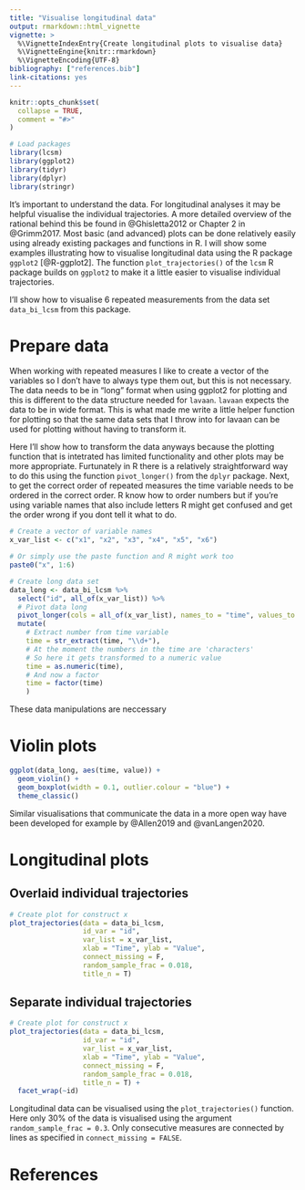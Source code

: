 ```yaml
---
title: "Visualise longitudinal data"
output: rmarkdown::html_vignette
vignette: >
  %\VignetteIndexEntry{Create longitudinal plots to visualise data}
  %\VignetteEngine{knitr::rmarkdown}
  %\VignetteEncoding{UTF-8}
bibliography: ["references.bib"]
link-citations: yes
---
```


```r
knitr::opts_chunk$set(
  collapse = TRUE,
  comment = "#>"
)
```

```r
# Load packages
library(lcsm)
library(ggplot2)
library(tidyr)
library(dplyr)
library(stringr)
```

It's important to understand the data.
For longitudinal analyses it may be helpful visualise the individual trajectories.
A more detailed overview of the rational behind this be found in @Ghisletta2012 or Chapter 2 in @Grimm2017.
Most basic (and advanced) plots can be done relatively easily using already existing packages and functions in R.
I will show some examples illustrating how to visualise longitudinal data using the R package `ggplot2` [@R-ggplot2].
The function `plot_trajectories()` of the `lcsm` R package builds on `ggplot2` to make it a little easier to visualise individual trajectories.

I'll show how to visualise 6 repeated measurements from the data set `data_bi_lcsm` from this package.

# Prepare data

When working with repeated measures I like to create a vector of the variables so I don't have to always type them out, but this is not necessary.
The data needs to be in "long" format when using ggplot2 for plotting and this is different to the data structure needed for `lavaan`.
`lavaan` expects the data to be in wide format.
This is what made me write a little helper function for plotting so that the same data sets that I throw into for lavaan can be used for plotting without having to transform it.

Here I'll show how to transform the data anyways because the plotting function that is intetrated has limited functionality and other plots may be more appropriate.
Furtunately in R there is a relatively straightforward way to do this using the function `pivot_longer()` from the `dplyr` package.
Next, to get the correct order of repeated measures the time variable needs to be ordered in the correct order.
R know how to order numbers but if you're using variable names that also include letters R might get confused and get the order wrong if you dont tell it what to do.

```r
# Create a vector of variable names
x_var_list <- c("x1", "x2", "x3", "x4", "x5", "x6")

# Or simply use the paste function and R might work too
paste0("x", 1:6)
```

```r
# Create long data set
data_long <- data_bi_lcsm %>% 
  select("id", all_of(x_var_list)) %>% 
  # Pivot data long
  pivot_longer(cols = all_of(x_var_list), names_to = "time", values_to = "value") %>% 
  mutate(
    # Extract number from time variable
    time = str_extract(time, "\\d+"),
    # At the moment the numbers in the time are 'characters'
    # So here it gets transformed to a numeric value
    time = as.numeric(time),
    # And now a factor
    time = factor(time)
    )
```

These data manipulations are neccessary  

# Violin plots

```r
ggplot(data_long, aes(time, value)) +
  geom_violin() +
  geom_boxplot(width = 0.1, outlier.colour = "blue") +
  theme_classic()
```


Similar visualisations that communicate the data in a more open way have been developed for example by @Allen2019 and @vanLangen2020.


# Longitudinal plots

## Overlaid individual trajectories

```r
# Create plot for construct x
plot_trajectories(data = data_bi_lcsm,
                  id_var = "id", 
                  var_list = x_var_list,
                  xlab = "Time", ylab = "Value",
                  connect_missing = F, 
                  random_sample_frac = 0.018, 
                  title_n = T)


```

## Separate individual trajectories



```r
# Create plot for construct x
plot_trajectories(data = data_bi_lcsm,
                  id_var = "id", 
                  var_list = x_var_list,
                  xlab = "Time", ylab = "Value",
                  connect_missing = F, 
                  random_sample_frac = 0.018, 
                  title_n = T) +
  facet_wrap(~id)


```

Longitudinal data can be visualised using the `plot_trajectories()` function.
Here only 30% of the data is visualised using the argument `random_sample_frac = 0.3`.
Only consecutive measures are connected by lines as specified in `connect_missing = FALSE`.

# References